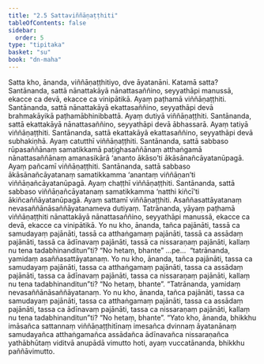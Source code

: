 ```yaml
---
title: "2.5 Sattaviññāṇaṭṭhiti"
tableOfContents: false
sidebar:
  order: 5
type: "tipitaka"
basket: "su"
book: "dn-maha"
---
```



<DynamicBreadcrumb />

<Division number="127" book="dn-maha" bookNo="7" page="58">

<Paragraph number="236" book="dn-maha">
Satta kho, ānanda, viññāṇaṭṭhitiyo, dve āyatanāni. Katamā satta? Santānanda, sattā nānattakāyā nānattasaññino, seyyathāpi manussā, ekacce ca devā, ekacce ca vinipātikā. Ayaṃ paṭhamā viññāṇaṭṭhiti. Santānanda, sattā nānattakāyā ekattasaññino, seyyathāpi devā brahmakāyikā paṭhamābhinibbattā. Ayaṃ dutiyā viññāṇaṭṭhiti. Santānanda, sattā ekattakāyā nānattasaññino, seyyathāpi devā ābhassarā. Ayaṃ tatiyā viññāṇaṭṭhiti. Santānanda, sattā ekattakāyā ekattasaññino, seyyathāpi devā subhakiṇhā. Ayaṃ catutthī viññāṇaṭṭhiti. Santānanda, sattā sabbaso rūpasaññānaṃ samatikkamā paṭighasaññānaṃ atthaṅgamā nānattasaññānaṃ amanasikārā ‘ananto ākāso’ti ākāsānañcāyatanūpagā. Ayaṃ pañcamī viññāṇaṭṭhiti. Santānanda, sattā sabbaso ākāsānañcāyatanaṃ samatikkamma ‘anantaṃ viññāṇan’ti viññāṇañcāyatanūpagā. Ayaṃ chaṭṭhī viññāṇaṭṭhiti. Santānanda, sattā sabbaso viññāṇañcāyatanaṃ samatikkamma ‘natthi kiñcī’ti ākiñcaññāyatanūpagā. Ayaṃ sattamī viññāṇaṭṭhiti. Asaññasattāyatanaṃ nevasaññānāsaññāyatanameva dutiyaṃ.
</Paragraph>

</Division>
<Division number="128" book="dn-maha" bookNo="7" page="59">

<Paragraph number="237" book="dn-maha">
Tatrānanda, yāyaṃ paṭhamā viññāṇaṭṭhiti nānattakāyā nānattasaññino, seyyathāpi manussā, ekacce ca devā, ekacce ca vinipātikā. Yo nu kho, ānanda, tañca pajānāti, tassā ca samudayaṃ pajānāti, tassā ca atthaṅgamaṃ pajānāti, tassā ca assādaṃ pajānāti, tassā ca ādīnavaṃ pajānāti, tassā ca nissaraṇaṃ pajānāti, kallaṃ nu tena tadabhinanditun”ti? “No hetaṃ, bhante” …pe…  “tatrānanda, yamidaṃ asaññasattāyatanaṃ. Yo nu kho, ānanda, tañca pajānāti, tassa ca samudayaṃ pajānāti, tassa ca atthaṅgamaṃ pajānāti, tassa ca assādaṃ pajānāti, tassa ca ādīnavaṃ pajānāti, tassa ca nissaraṇaṃ pajānāti, kallaṃ nu tena tadabhinanditun”ti? “No hetaṃ, bhante”. “Tatrānanda, yamidaṃ nevasaññānāsaññāyatanaṃ. Yo nu kho, ānanda, tañca pajānāti, tassa ca samudayaṃ pajānāti, tassa ca atthaṅgamaṃ pajānāti, tassa ca assādaṃ pajānāti, tassa ca ādīnavaṃ pajānāti, tassa ca nissaraṇaṃ pajānāti, kallaṃ nu tena tadabhinanditun”ti? “No hetaṃ, bhante”. “Yato kho, ānanda, bhikkhu imāsañca sattannaṃ viññāṇaṭṭhitīnaṃ imesañca dvinnaṃ āyatanānaṃ samudayañca atthaṅgamañca assādañca ādīnavañca nissaraṇañca yathābhūtaṃ viditvā anupādā vimutto hoti, ayaṃ vuccatānanda, bhikkhu paññāvimutto.
</Paragraph>
</Division>